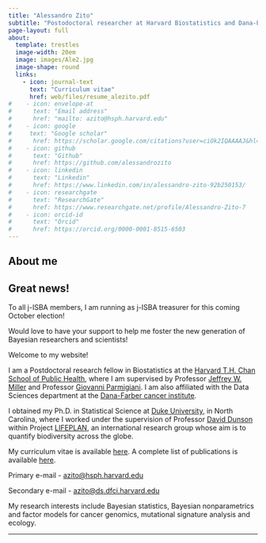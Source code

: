 ```yaml
---
title: "Alessandro Zito"
subtitle: "Postodoctoral researcher at Harvard Biostatistics and Dana-Farber cancer institute"
page-layout: full
about:
  template: trestles
  image-width: 20em
  image: images/Ale2.jpg
  image-shape: round
  links:
    - icon: journal-text
      text: "Curriculum vitae"
      href: web/files/resume_alezito.pdf 
#    - icon: envelope-at
#      text: "Email address"
#      href: "mailto: azito@hsph.harvard.edu"
#    - icon: google
#     text: "Google scholar"
#      href: https://scholar.google.com/citations?user=ciOk2IQAAAAJ&hl=en
#    - icon: github
#      text: "Github"
#      href: https://github.com/alessandrozito
#    - icon: linkedin
#      text: "Linkedin"
#      href: https://www.linkedin.com/in/alessandro-zito-92b250153/
#    - icon: researchgate
#      text: "ResearchGate"
#      href: https://www.researchgate.net/profile/Alessandro-Zito-7
#    - icon: orcid-id
#      text: "Orcid"
#      href: https://orcid.org/0000-0001-8515-6503
---
```


## About me

::: {.callout-important icon="false"}
## [Great news!]{.gred}

[To all j-ISBA members, I am running as ]{.gred} [ j-ISBA treasurer]{.gblue} [for this coming October election!]{.gred}

[Would love to have your support to help me foster the new generation of Bayesian researchers and scientists!]{.gred}

:::

Welcome to my website!

I am a Postdoctoral research fellow in Biostatistics at the [Harvard T.H. Chan School of Public Health](https://www.hsph.harvard.edu/biostatistics/), where I am supervised by Professor [Jeffrey W. Miller](https://jwmi.github.io/) and Professor [Giovanni Parmigiani](https://scholar.harvard.edu/parmigiani/). I am also affiliated with the Data Sciences department at the [Dana-Farber cancer institute](https://www.dana-farber.org/research/departments-centers/data-science).

I obtained my Ph.D. in Statistical Science at [Duke University](https://stat.duke.edu/), in North Carolina, where I worked under the supervision of Professor [David Dunson](https://scholar.google.co.uk/citations?user=KwEOawwAAAAJ&hl=en) within Project [LIFEPLAN](https://www.helsinki.fi/en/projects/lifeplan), an international research group whose aim is to quantify biodiversity across the globe.

My curriculum vitae is available [here](files/resume_alezito.pdf). A complete list of publications is available [here](research.qmd).

[Primary e-mail]{.harvardred} - [azito\@hsph.harvard.edu](azito@hsph.harvard.edu)

[Secondary e-mail]{.blue} - [azito\@ds.dfci.harvard.edu](azito@ds.dfci.harvard.edu)

My research interests include Bayesian statistics, Bayesian nonparametrics and factor models for cancer genomics, mutational signature analysis and ecology.

------------------------------------------------------------------------

```{=html}
<!--
### News

//\[[August 2024]{.blue}\] My postdoc advisor Jeff Miller will be presenting *Compressive Bayesian non-negative matrix factorization for mutational signature analysis* at the IMS conference in Berlin.

\[[July 2024]{.blue}\] I presented my work *Bayesian nonparametric modeling of latent partitions via Stirling-gamma priors* (poster) and *Compressive Bayesian non-negative matrix factorization for mutational signature analysis* (talk) at the ISBA world meeting 2024. ISBA is the main international conference fro Bayesian statistics.
-->
```
